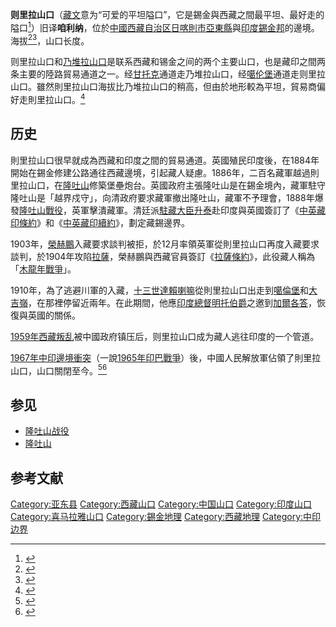 {{Infobox mountain pass
| name = 则里拉山口
| photo = Jelep-la-tibetan-frontier-1936.jpg 
| photo_caption =
| location = {{IND}}[[锡金邦|锡金邦]] – {{CHN}}[[西藏自治区|西藏自治区]]
| range = [[喜马拉雅山脉|喜马拉雅山脉]]
| map= India Sikkim
| label_position    = left
| coordinates = {{Coord|27|22|02|N|88|51|57|E|type:pass|format=dms|display=inline,title}}
| topo = 
}}
'''则里拉山口'''（[[藏文|藏文]]意为“可爱的平坦隘口”，它是錫金與西藏之間最平坦、最好走的隘口<ref name="Malley1999">{{cite book|author=L.S.S. O Malley|title=''Bengal District Gazetteer : Darjeeling''|url=https://books.google.com/books?id=LhOzszXcM9UC&pg=PA215|year=1999年|publisher=Concept Publishing Company|isbn=978-81-7268-018-3|page=215}}</ref>）旧译'''咱利纳'''，位於[[中國|中國]][[西藏自治区|西藏自治区]][[日喀則市|日喀則市]][[亞東縣|亞東縣]]與[[印度|印度]][[錫金邦|錫金邦]]的邊境。海拔{{convert|14390|ft|abbr=on}}<ref>{{Cite web| url=https://www.britannica.com/place/Jelep-Pass| title=Jelep Pass : mountain pass, India-China| website=Encyclopedia Britannica| accessdate=2017-11-08| archive-date=2017-11-09| archive-url=https://web.archive.org/web/20171109082010/https://www.britannica.com/place/Jelep-Pass| dead-url=no}}{{en}}</ref><ref>{{cite book|title=''Imperial Gazetteer of India: Provincial Series''|url=https://books.google.com/books?id=bxi2AAAAIAAJ&pg=PA107|year=1908年| publisher=Superintendent of Government Printing| page=107}}</ref>，山口长度{{convert|46|m|abbr=on}}。

则里拉山口和[[乃堆拉山口|乃堆拉山口]]是联系西藏和锡金之间的两个主要山口，也是藏印之間两条主要的陸路貿易通道之一。经[[甘托克|甘托克]]通道走乃堆拉山口，经[[噶伦堡|噶伦堡]]通道走则里拉山口。雖然則里拉山口海拔比乃堆拉山口的{{convert|14200|ft|abbr=on}}稍高，但由於地形較為平坦，貿易商偏好走則里拉山口。<ref>{{Cite book | chapter=Sikkim | chapterurl=http://dsal.uchicago.edu/reference/gazetteer/pager.html?objectid=DS405.1.I34_V22_371.gif | title=''Imperial Gazetteer of India'' | volume=vol. 22 | page=365 | year=1908 | location=Oxford | publisher=Clarendon Press | access-date=2017-11-08 | archive-date=2019-05-16 | archive-url=https://web.archive.org/web/20190516175000/https://dsal.uchicago.edu/reference/gazetteer/pager.html?objectid=DS405.1.I34_V22_371.gif | dead-url=no }}{{en}}</ref>

==历史==
則里拉山口很早就成為西藏和印度之間的貿易通道。英國殖民印度後，在1884年開始在錫金修建公路通往西藏邊境，引起藏人疑慮。1886年，二百名藏軍越過則里拉山口，在[[隆吐山|隆吐山]]修築堡壘炮台。英國政府主張隆吐山是在錫金境內，藏軍駐守隆吐山是「越界戍守」，向清政府要求藏軍撤出隆吐山，藏軍不予理會，1888年爆發[[隆吐山戰役|隆吐山戰役]]，英軍擊潰藏軍。清廷派[[駐藏大臣|駐藏大臣]][[升泰|升泰]]赴印度與英國簽訂了《[[中英藏印條約|中英藏印條約]]》和《[[中英藏印續約|中英藏印續約]]》，劃定藏錫邊界。

1903年，[[榮赫鵬|榮赫鵬]]入藏要求談判被拒，於12月率領英軍從則里拉山口再度入藏要求談判，於1904年攻陷[[拉薩|拉薩]]，榮赫鵬與西藏官員簽訂《[[拉薩條約|拉薩條約]]》，此役藏人稱為「[[英國侵藏戰爭|木龍年戰爭]]」。

1910年，為了逃避川軍的入藏，[[十三世達賴喇嘛|十三世達賴喇嘛]]從則里拉山口出走到[[噶倫堡|噶倫堡]]和[[大吉嶺|大吉嶺]]，在那裡停留近兩年。在此期間，他應[[印度總督|印度總督]][[吉爾伯特·艾略特-默里-基寧蒙德，第四代明托伯爵|明托伯爵]]之邀到[[加爾各答|加爾各答]]，恢復與英國的關係。

[[1959年西藏叛乱|1959年西藏叛乱]]被中國政府镇压后，则里拉山口成为藏人逃往印度的一个管道。

[[1967年中印邊境衝突|1967年中印邊境衝突]]（一說[[第二次印巴戰爭|1965年印巴戰爭]]）後，中國人民解放軍佔領了則里拉山口，山口關閉至今。<ref name="NaiduChen2014">{{cite book|author1=G. V. C. Naidu|author2=Mumin Chen|author3=Raviprasad Narayanan|title=''India and China in the Emerging Dynamics of East Asia''|url=https://books.google.com/books?id=U_qbBQAAQBAJ&pg=PA103|date=2014-11-26|publisher=Springer|isbn=978-81-322-2138-8|page=103|access-date=2017-11-08|archive-date=2019-05-13|archive-url=https://web.archive.org/web/20190513214255/https://books.google.com/books?id=U_qbBQAAQBAJ&pg=PA103|dead-url=no}}</ref><ref>{{Cite web | url=http://www.claws.in/595/the-nathu-la-skirmish-when-chinese-were-given-a-bloody-nose-sheru-thapliyal.html | title=The Nathu La skirmish: when Chinese were given a bloody nose | date=2011-05-27 | author=Sheru Thapliyal | website=Centre for Land Warfare Studies | access-date=2017-11-08 | archive-url=https://web.archive.org/web/20171030004208/http://www.claws.in/595/the-nathu-la-skirmish-when-chinese-were-given-a-bloody-nose-sheru-thapliyal.html | archive-date=2017-10-30 | dead-url=yes }}{{en}}</ref>

== 参见 ==
*[[隆吐山战役|隆吐山战役]]
*[[隆吐山|隆吐山]]

==参考文献==
{{Reflist|2}}

{{DEFAULTSORT:Jelep La}}
{{中国山口}}
[[Category:亚东县|Category:亚东县]]
[[Category:西藏山口|Category:西藏山口]]
[[Category:中国山口|Category:中国山口]]
[[Category:印度山口|Category:印度山口]]
[[Category:喜马拉雅山口|Category:喜马拉雅山口]]
[[Category:錫金地理|Category:錫金地理]]
[[Category:西藏地理|Category:西藏地理]]
[[Category:中印边界|Category:中印边界]]
